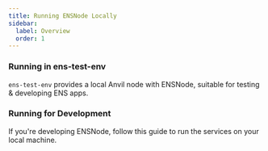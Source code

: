 ```yaml
---
title: Running ENSNode Locally
sidebar:
  label: Overview
  order: 1
---
```



### Running in ens-test-env

`ens-test-env` provides a local Anvil node with ENSNode, suitable for testing & developing ENS apps.

<LinkCard
  title="Run with ens-test-env"
  description="Run ENSNode locally with ens-test-env for testing."
  href="/ensnode/running/ens-test-env"
/>

### Running for Development

If you're developing ENSNode, follow this guide to run the services on your local machine.

<LinkCard
  title="Run for Development"
  description="Run ENSNode locally for development."
  href="/ensnode/running/development"
/>

